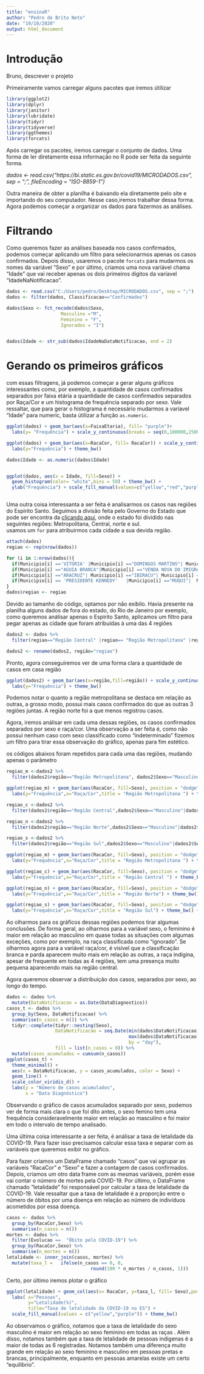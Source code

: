 ```yaml
---
title: "ensinaR"
author: "Pedro de Brito Neto"
date: "19/10/2020"
output: html_document
---
```


# Introdução
 Bruno, descrever o projeto
 
 
 
 
 
Primeiramente vamos carregar alguns pacotes que iremos útilizar
 
```r

library(ggplot2)
library(dplyr)
library(janitor)
library(lubridate)
library(tidyr)
library(tidyverse)
library(ggthemes)
library(forcats)

```


Após carregar os pacotes, iremos carregar o conjunto de dados. Uma forma de ler diretamente essa informação no R pode ser feita da seguinte
forma.  

*dados <- read.csv("https://bi.static.es.gov.br/covid19/MICRODADOS.csv",
                  sep = ";",
                  fileEncoding = "ISO-8859-1")  *

Outra maneira de obter a planilha é baixando ela diretamente pelo site e importando do seu computador. Nesse caso,iremos trabalhar dessa forma.  
Agora podemos começar a organizar os dados para fazermos as análises.  

# Filtrando
Como queremos fazer as análises baseada nos casos confirmados, podemos começar aplicando um filtro para selecionarmos apenas os casos confirmados. Depois disso, usaremos o pacote `forcats` para mudarmos os nomes da variável "Sexo" e por último, criamos uma nova variável chama "Idade" que vai receber apenas os dois primeiros dígitos da varíavel "IdadeNaNotificacao".  


```r
dados <- read.csv("C:/Users/pedro/Desktop/MICRODADOS.csv", sep = ";")
dados <- filter(dados, Classificacao=="Confirmados")

dados$Sexo <- fct_recode(dados$Sexo, 
                    Masculino ="M",
                    Feminino = "F",
                    Ignorados = "I")


dados$Idade <- str_sub(dados$IdadeNaDataNotificacao, end = 2)
```

# Gerando os primeiros gráficos
com essas filtragens, já podemos começar a gerar alguns gráficos interessantes como, por exemplo, a quantidade de casos confirmados separados por faixa etária a quantidade de casos confirmados separados por Raça/Cor e um histograma de frequência separado por sexo. Vale ressaltar, que para gerar o histograma é necessário mudarmos a varíavel "Idade" para numeric, basta útilizar a função `as.numeric`.  

```r
ggplot(dados) + geom_bar(aes(x=FaixaEtaria), fill= "purple")+ 
  labs(y= "Frequência") + scale_y_continuous(breaks = seq(0,100000,2500)) + theme_calc()

ggplot(dados) + geom_bar(aes(x=RacaCor, fill= RacaCor)) + scale_y_continuous(breaks = seq(0,100000,2500)) +
  labs(y="Frequência") + theme_bw()

dados$Idade <- as.numeric(dados$Idade)


ggplot(dados, aes(x = Idade, fill=Sexo)) +
  geom_histogram(color= "white",bins = 50) + theme_bw() +
  ylab("Frequência") + scale_fill_manual(values=c("yellow","red","purple"))



```

Uma outra coisa interessanta a ser feita é analisarmos os casos nas regiões do Espirito Santo. Seguimos a divisão feita pelo Governo do Estado que pode ser encontra da [clicando aqui](http://www.ijsn.es.gov.br/mapas/), onde o estado foi dividido nas seguintes regiões: Metropolitana, Central, norte e sul.  
usamos um `for` para atribuirmos cada cidade a sua devida região.


```r
attach(dados)
regiao <- rep(nrow(dados))

for (i in 1:nrow(dados)){
  if(Municipio[i] =='VITORIA' |Municipio[i] =="DOMINGOS MARTINS"| Municipio[i] =="SANTA LEOPOLDINA"| Municipio[i] =="MARECHAL FLORIANO"|  Municipio[i] =='FUNDAO' | Municipio[i] =='SERRA' | Municipio[i] =='VILA VELHA' | Municipio[i] =='CARIACICA' | Municipio[i] =='VIANA' | Municipio[i] =='GUARAPARI'| Municipio[i] ==" SANTA LEOPOLDINA"| Municipio[i] =="DOMIGOS MARTINS"| Municipio[i] =="MARCHAL FLORIANO"| Municipio[i] =="SANTA TERESA"| Municipio[i] =="SANTA MARIA DO JETIBA"| Municipio[i] =="ITAGUACU"| Municipio[i] =="LARANJA DA TERRA"| Municipio[i] =="ITARANA"| Municipio[i] =="AFONSO CLAUDIO"| Municipio[i] =="VENDA NOVA DO IMIGRANDE"| Municipio[i] =="BREJETUBA"| Municipio[i] =="CONCEICAO DO CASTELO"){regiao[i]<-'Região Metropolitana'}
  if(Municipio[i] =="AGUIA BRANCA"|Municipio[i] =="VENDA NOVA DO IMIGRANTE"|  Municipio[i] =="SANTA MARIA DE JETIBA"| Municipio[i] =="MANTENOPOLIS"| Municipio[i] =="JAGUARE"| Municipio[i] =="SAO MATEUS"| Municipio[i] =="NOVA VENECIA"| Municipio[i] =="BARRA DE SAO FRANCISCO"| Municipio[i] =="VILA PAVAO"| Municipio[i] =="BOA ESPERANCA"| Municipio[i] =="AGUA DOCE DO NORTE"| Municipio[i] =="CONCEICAO DA BARRA"| Municipio[i] =="PINHEIROS"| Municipio[i] =="PEDRO CANARIO"| Municipio[i] =="MONTANHA"| Municipio[i] =="MUCURICI"| Municipio[i] =="PONTO BELO"| Municipio[i] =="ECOPORANGA"){regiao[i]<-'Região Norte'}
  if(Municipio[i] =="ARACRUZ"| Municipio[i] =="IBIRACU"| Municipio[i] =="JOAO NEIVA"| Municipio[i] =="SAO ROQUE DO CANAA"| Municipio[i] =="BAIXO GUANDU"| Municipio[i] =="COLATINA"| Municipio[i] =="MARILANDIA"| Municipio[i] =="LINHARES"| Municipio[i] =="RIO BANANAL"| Municipio[i] =="PANCAS"| Municipio[i] =="SOORETAMA"| Municipio[i] =="GOVERNADOR LINDENBERG"| Municipio[i] =="SAO DOMINGOS DO NORTE" | Municipio[i] =="ALTO RIO NOVO"| Municipio[i] =="SAO GABRIEL DA PALHA"| Municipio[i] =="VILA VALERIO"){regiao[i]<- "Região Central"}
  if(Municipio[i] == 'PRESIDENTE KENNEDY'	|Municipio[i] =="MUQUI"|  Municipio[i] =='MARATAIZES'	| Municipio[i] =='ITAPEMIRIM'	| Municipio[i] =='MIMOSO DO SUL' | Municipio[i] =='APIACA' | Municipio[i] =='BOM JESUS DO NORTE' | Municipio[i] =='SAO JOSE DO CALCADO' | Municipio[i] =="MUQI" | Municipio[i] =="ATILIO VIVACQUA" | Municipio[i] =="PIUMA "| Municipio[i] =="RIO NOVO DO SUL"| Municipio[i] =="CACHOEIRO DE ITAPEMIRIM"| Municipio[i] =="JERONIMO MONTEIRO" | Municipio[i] =="ALEGRE"| Municipio[i] =="GUACUI"| Municipio[i] =="DORES DO RIO PRETO"| Municipio[i] =="DIVINO DE SAO LOURENCO"| Municipio[i] =="IBITIRAMA" | Municipio[i] == "IUNA"| Municipio[i] =="IBATIBA"| Municipio[i] =="IRUPI"| Municipio[i] =="MUNIZ FREIRE"| Municipio[i] =="CASTELO"| Municipio[i] =="VARGEM ALTA"| Municipio[i] =="ALFREDO CHAVES"| Municipio[i] =="ANCHIETA"| Municipio[i] ==" ICONHA"| Municipio[i] =="RIO NOVO DO SUL"| Municipio[i] =="PIUMA"| Municipio[i] =="ICONHA"){regiao[i]<-'Região Sul'}
}
dados$regiao <- regiao

```

Devido ao tamanho do código, optamos por não exibilo. Havia presente na planilha alguns dados de fora do estado, do Rio de Janeiro por exemplo, como queremos análisar apenas o Espirito Santo, aplicamos um filtro para pegar apenas as cidade que foram atribuídas à uma das 4 regiões


```r
dados2 <- dados %>%
  filter(regiao=="Região Central" |regiao== "Região Metropolitana" |regiao=="Região Norte"| regiao=="Região Sul") 

dados2 <- rename(dados2, região="regiao")

```
Pronto, agora conseguiremos ver de uma forma clara a quantidade de casos em casa região


```r
ggplot(dados2) + geom_bar(aes(x=região,fill=região)) + scale_y_continuous(breaks = seq(0,100000, 10000)) +
  labs(y="Frequência") + theme_bw() 

```


Podemos notar o quanto a região metropolitana se destaca em relação as outras, a grosso modo, possui mais casos confirmados do que as outras 3 regiões juntas. A região norte foi a que menos registrou casos.  

Agora, iremos análisar em cada uma dessas regiões, os casos confirmados separados por sexo e raça/cor. Uma observação a ser feita é, como não possui nenhum caso com sexo classificado como "indeterminado" fizemos um filtro para tirar essa observação do gráfico, apenas para fim estético.


os códigos abaixos foram repetidos para cada uma das regiões, mudando apenas o parâmetro
```r
regiao_m <-dados2 %>% 
  filter(dados2$região=="Região Metropolitana", dados2$Sexo=="Masculino"|dados2$Sexo=="Feminino") 

ggplot(regiao_m) + geom_bar(aes(RacaCor, fill=Sexo), position = "dodge") + scale_y_continuous(breaks = seq(0,100000,2500)) +
  labs(y="Frequência",x="Raça/Cor",title = "Região Metropolitana ") + theme_bw() + scale_fill_manual(values=c("yellow","purple"))
```
    
    
    
    
    
```r
regiao_c <-dados2 %>% 
  filter(dados2$região=="Região Central",dados2$Sexo=="Masculino"|dados2$Sexo=="Feminino")

regiao_n <-dados2 %>% 
  filter(dados2$região=="Região Norte",dados2$Sexo=="Masculino"|dados2$Sexo=="Feminino")

regiao_s <-dados2 %>% 
  filter(dados2$região=="Região Sul",dados2$Sexo=="Masculino"|dados2$Sexo=="Feminino")

ggplot(regiao_m) + geom_bar(aes(RacaCor, fill=Sexo), position = "dodge") + scale_y_continuous(breaks = seq(0,100000,2000)) +
  labs(y="Frequência",x="Raça/Cor",title = "Região Metropolitana ") + theme_bw() + scale_fill_manual(values=c("yellow","purple"))

ggplot(regiao_c) + geom_bar(aes(RacaCor, fill=Sexo), position = "dodge") + scale_y_continuous(breaks = seq(0,100000,1000)) +
  labs(y="Frequência",x="Raça/Cor",title = "Região Central ") + theme_bw() + scale_fill_manual(values=c("yellow","purple")) 

ggplot(regiao_n) + geom_bar(aes(RacaCor, fill=Sexo), position = "dodge") + scale_y_continuous(breaks = seq(0,100000,500)) +
  labs(y="Frequência",x="Raça/Cor",title = "Região Norte") + theme_bw() + scale_fill_manual(values=c("yellow","purple"))

ggplot(regiao_s) + geom_bar(aes(RacaCor, fill=Sexo), position = "dodge") + scale_y_continuous(breaks = seq(0,100000,1000)) +
  labs(y="Frequência",x="Raça/Cor",title = "Região Sul") + theme_bw() + scale_fill_manual(values=c("yellow","purple"))
```

Ao olharmos para os gráficos dessas regiões podemos tirar algumas conclusões. De forma geral, ao olharmos para a variável sexo, o feminino é maior em relação ao masculino em quase todas as situações com algumas exceções, como por exemplo, na raça classificada como "ignorado". Se olharmos agora para a variável raça/cor, é visível que a classificação branca e parda aparecem muito mais em relação as outras, a raça indígina, apesar de frequente em todas as 4 regiões, tem uma presença muito pequena aparecendo mais na região central.

Agora queremos observar a distribuição dos casos, separados por sexo, ao longo do tempo.  




```r
dados <- dados %>% 
  mutate(DataNotificacao = as.Date(DataDiagnostico))
casos_t <- dados %>%
  group_by(Sexo, DataNotificacao) %>%
  summarise(n_casos = n()) %>%
  tidyr::complete(tidyr::nesting(Sexo), 
                  DataNotificacao = seq.Date(min(dados$DataNotificacao),
                                             max(dados$DataNotificacao), 
                                             by = "day"), 
                  fill = list(n_casos = 0)) %>%
  mutate(casos_acumulados = cumsum(n_casos))
ggplot(casos_t) + 
  theme_minimal() + 
  aes(x = DataNotificacao, y = casos_acumulados, color = Sexo) +
  geom_line() +
  scale_color_viridis_d() + 
  labs(y = "Número de casos acumulados", 
       x = "Data Diagnóstico")
```

Observando o gráfico de casos acumulados separado por sexo, podemos ver de forma mais clara o que foi dito antes, o sexo femino tem uma frequência consideravelmente maior em relação ao masculino e foi maior em todo o intervalo de tempo analisado.  

Uma última coisa interessante a ser feita, é análisar a taxa de letalidade da COVID-19. Para fazer isso precisamos calcular essa taxa e separar com as variáveis que queremos exibir no gráfico.  

Para fazer criamos um DataFrame chamado "casos" que vai agrupar as variáveis "RacaCor" e "Sexo" e fazer a contagem de casos confirmados. Depois, criamos um otro data frame com as mesmas variáveis, porém esse vai contar o número de mortes pela COVID-19. Por último, o DataFrame chamado "letalidade" foi responsável por calcular a taxa de letalidade da COVID-19. Vale ressaltar que a taxa de letalidade é a proporção entre o número de óbitos por uma doença em relação ao número de indivíduos acometidos por essa doença.

```r
casos <- dados %>%
  group_by(RacaCor,Sexo) %>%
  summarise(n_casos = n())
mortes <- dados %>% 
  filter(Evolucao ==  "Óbito pelo COVID-19") %>%
  group_by(RacaCor,Sexo) %>%
  summarise(n_mortes = n())
letalidade <- inner_join(casos, mortes) %>%
  mutate(taxa_l =   ifelse(n_casos == 0, 0, 
                               round(100 * n_mortes / n_casos, 1)))

```


Certo, por último iremos plotar o gráfico

```r
ggplot(letalidade) + geom_col(aes(x= RacaCor, y=taxa_l, fill= Sexo),position = "dodge") + 
  labs( x="Pessoas",
        y="Letalidade(%)",
        title="Taxa de letalidade da COVID-19 no ES") + 
  scale_fill_manual(values = c("yellow","purple")) + theme_bw()

```

Ao observamos o gráfico, notamos que a taxa de letalidade do sexo masculino é maior em relação ao sexo feminino em todas as raças . Além disso, notamos também que a taxa de letalidade de pessoas indigenas é a maior de todas as 6 registradas. Notamos também uma diferença muito grande em relação ao sexo feminino e masculino em pessoas pretas e brancas, principalmente, enquanto em pessoas amarelas existe um certo "equilibrio".










